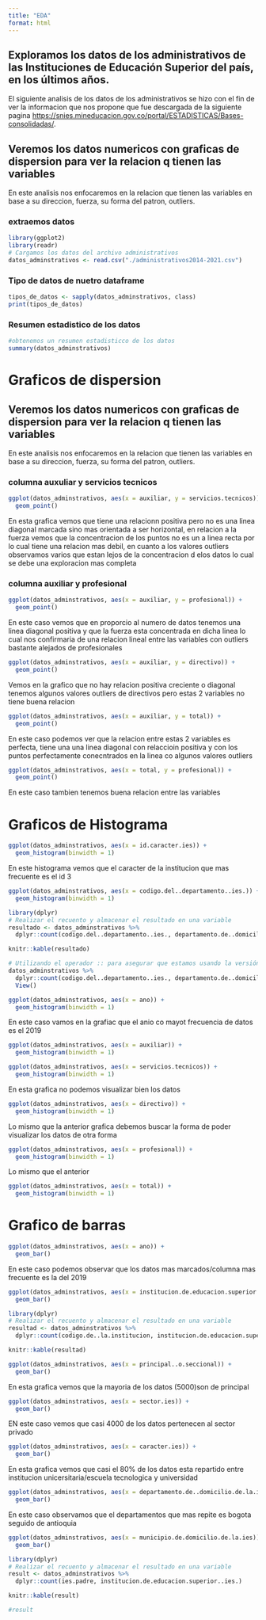 ```yaml
---
title: "EDA"
format: html
---
```


## Exploramos los datos de los administrativos de las Instituciones de Educación Superior del país, en los últimos años.

El siguiente analisis de los datos de los administrativos se hizo con el fin de ver la informacion que nos propone que fue descargada de la siguiente pagina <https://snies.mineducacion.gov.co/portal/ESTADISTICAS/Bases-consolidadas/>.

## Veremos los datos numericos con graficas de **dispersion** para ver la relacion q tienen las variables

En este analisis nos enfocaremos en la relacion que tienen las variables en base a su direccion, fuerza, su forma del patron, outliers.

### extraemos datos

```r
library(ggplot2)
library(readr)
# Cargamos los datos del archivo administrativos
datos_adminstrativos <- read.csv("./administrativos2014-2021.csv")
```


### Tipo de datos de nuetro dataframe

```r
tipos_de_datos <- sapply(datos_adminstrativos, class)
print(tipos_de_datos)

```

### Resumen estadistico de los datos

```r
#obtenemos un resumen estadisticco de los datos
summary(datos_adminstrativos)

```

# Graficos de dispersion 

## Veremos los datos numericos con graficas de **dispersion** para ver la relacion q tienen las variables

En este analisis nos enfocaremos en la relacion que tienen las variables en base a su direccion, fuerza, su forma del patron, outliers.

### columna auxuliar y servicios tecnicos

```r
ggplot(datos_adminstrativos, aes(x = auxiliar, y = servicios.tecnicos)) +
  geom_point()
```
En esta grafica vemos que tiene una relacionn positiva pero no es una linea diagonal marcada sino mas orientada a ser horizontal, en relacion a la fuerza vemos que la concentracion de los puntos no es un a linea recta por lo cual tiene una relacion mas debil, en cuanto a los valores outliers observamos varios que estan lejos de la concentracion d elos datos lo cual se debe una exploracion mas completa

### columna auxiliar y profesional

```r
ggplot(datos_adminstrativos, aes(x = auxiliar, y = profesional)) +
  geom_point()

```
En este caso vemos que en proporcio al numero de datos tenemos una linea diagonal positiva y que la fuerza esta concentrada en dicha linea lo cual nos confirmaria de una relacion lineal entre las variables con outliers bastante alejados de profesionales

```r
ggplot(datos_adminstrativos, aes(x = auxiliar, y = directivo)) +
  geom_point()

```
Vemos en la grafico que no hay relacion positiva creciente o diagonal tenemos algunos valores outliers de directivos pero estas 2 variables no tiene buena relacion

```r
ggplot(datos_adminstrativos, aes(x = auxiliar, y = total)) +
  geom_point()

```
En este caso podemos ver que la relacion entre estas 2 variables es perfecta, tiene una una linea diagonal con relaccioin positiva y con los puntos perfectamente conecntrados en la linea co algunos valores outliers

```r
ggplot(datos_adminstrativos, aes(x = total, y = profesional)) +
  geom_point()

```

En este caso tambien tenemos buena relacion entre las variables 

# Graficos de Histograma
```r
ggplot(datos_adminstrativos, aes(x = id.caracter.ies)) +
  geom_histogram(binwidth = 1)

```
En este histograma vemos que el caracter de la institucion que mas frecuente es el id 3 

```r
ggplot(datos_adminstrativos, aes(x = codigo.del..departamento..ies.)) +
  geom_histogram(binwidth = 1)

```

```r
library(dplyr)
# Realizar el recuento y almacenar el resultado en una variable
resultado <- datos_adminstrativos %>%
  dplyr::count(codigo.del..departamento..ies., departamento.de..domicilio.de.la.ies)
```
```r
knitr::kable(resultado)
```

```r
# Utilizando el operador :: para asegurar que estamos usando la versión correcta de count
datos_adminstrativos %>%
  dplyr::count(codigo.del..departamento..ies., departamento.de..domicilio.de.la.ies) %>%
  View()
```


```r
ggplot(datos_adminstrativos, aes(x = ano)) +
  geom_histogram(binwidth = 1)

```
En este caso vamos en la grafiac que el anio co mayot frecuencia de datos es el 2019

```r
ggplot(datos_adminstrativos, aes(x = auxiliar)) +
  geom_histogram(binwidth = 1)
```



```r
ggplot(datos_adminstrativos, aes(x = servicios.tecnicos)) +
  geom_histogram(binwidth = 1)
```

En esta grafica no podemos visualizar bien los datos

```r
ggplot(datos_adminstrativos, aes(x = directivo)) +
  geom_histogram(binwidth = 1)

```
Lo mismo que la anterior grafica debemos buscar la forma de poder visualizar los datos de otra forma

```r
ggplot(datos_adminstrativos, aes(x = profesional)) +
  geom_histogram(binwidth = 1)

```

Lo mismo que el anterior

```r
ggplot(datos_adminstrativos, aes(x = total)) +
  geom_histogram(binwidth = 1)

```
# Grafico de barras

```r
ggplot(datos_adminstrativos, aes(x = ano)) +
  geom_bar()

```
En este caso podemos observar que los datos mas marcados/columna mas frecuente es la del 2019

```r
ggplot(datos_adminstrativos, aes(x = institucion.de.educacion.superior..ies.)) +
  geom_bar()

```

```r
library(dplyr)
# Realizar el recuento y almacenar el resultado en una variable
resultad <- datos_adminstrativos %>%
  dplyr::count(codigo.de..la.institucion, institucion.de.educacion.superior..ies.)
```
```r
knitr::kable(resultad)
```



```r
ggplot(datos_adminstrativos, aes(x = principal..o.seccional)) +
  geom_bar()

```
En esta grafica vemos que la mayoria de los datos (5000)son de principal

```r
ggplot(datos_adminstrativos, aes(x = sector.ies)) +
  geom_bar()

```
EN este caso vemos que casi 4000 de los datos  pertenecen al sector privado

```r
ggplot(datos_adminstrativos, aes(x = caracter.ies)) +
  geom_bar()

```

En esta grafica vemos que casi el 80% de los datos esta repartido entre institucion unicersitaria/escuela tecnologica y universidad

```r
ggplot(datos_adminstrativos, aes(x = departamento.de..domicilio.de.la.ies)) +
  geom_bar()

```
En este caso observamos que el departamentos que mas repite es bogota seguido de antioquia

```r
ggplot(datos_adminstrativos, aes(x = municipio.de.domicilio.de.la.ies)) +
  geom_bar()

```

```r
library(dplyr)
# Realizar el recuento y almacenar el resultado en una variable
result <- datos_adminstrativos %>%
  dplyr::count(ies.padre, institucion.de.educacion.superior..ies.)
```
```r
knitr::kable(result)
```

```r
#result
```

